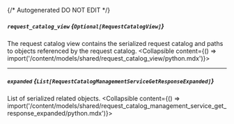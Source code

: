 {/* Autogenerated DO NOT EDIT  */}

##### `request_catalog_view` *{`Optional[RequestCatalogView]`}*
The request catalog view contains the serialized request catalog and paths to objects referenced by the request catalog.
<Collapsible content={() => import('/content/models/shared/request_catalog_view/python.mdx')}>
</Collapsible>

---
##### `expanded` *{`List[RequestCatalogManagementServiceGetResponseExpanded]`}*
List of serialized related objects.
<Collapsible content={() => import('/content/models/shared/request_catalog_management_service_get_response_expanded/python.mdx')}>
</Collapsible>

